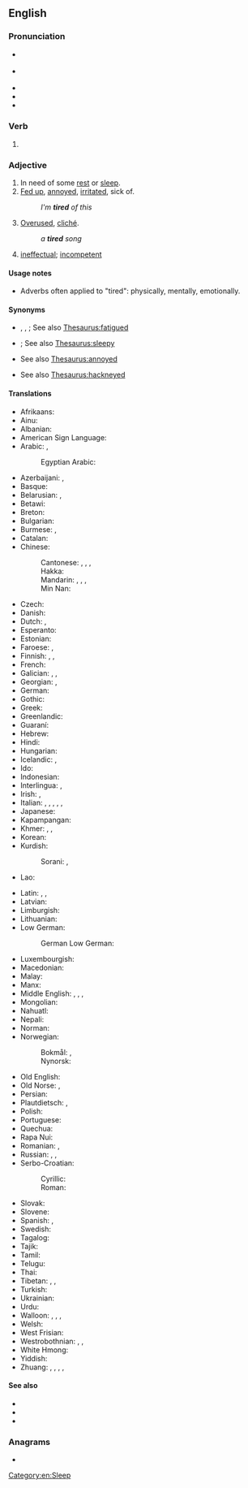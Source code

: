 ==English==
{{wikipedia|dab=tired}}

===Pronunciation===
* {{a|GenAm}} {{IPA|en|/taɪɚd/}}
* {{a|RP}} {{IPA|en|/taɪəd/}}
* {{audio|en|en-us-tired.ogg|Audio (US)}}
* {{audio|en|En-uk-tired.ogg|Audio (UK)}}
* {{rhymes|en|aɪə(ɹ)d}}

===Verb===
{{head|en|verb form}}

# {{en-past of|tire}}

===Adjective===
{{en-adj|more|er}}

# In need of some [[rest]] or [[sleep]].
# [[fed up|Fed up]], [[annoyed]], [[irritated]], sick of.
#: ''I'm '''tired''' of this''
# [[overused|Overused]], [[cliché]].
#: ''a '''tired''' song''
# {{lb|en|slang|AAVE}} [[ineffectual]]; [[incompetent]]

====Usage notes====
* Adverbs often applied to "tired": physically, mentally, emotionally.

====Synonyms====
* {{sense|in need of rest}} {{l|en|exhausted}}, {{l|en|fatigued}}, {{l|en|languid}}; See also [[Thesaurus:fatigued]]
* {{sense|in need of sleep}} {{l|en|sleepy}}; See also [[Thesaurus:sleepy]]
* {{sense|fed up}} See also [[Thesaurus:annoyed]]
* {{sense|overused}} See also [[Thesaurus:hackneyed]]

====Translations====
{{trans-top|in need of rest or sleep}}
* Afrikaans: {{t+|af|moeg}}
* Ainu: {{t|ain|ヨッテㇰ|tr=yottek}}
* Albanian: {{t+|sq|lodhur|alt=i lodhur}}
* American Sign Language: {{t|ase|BentB@IpsiChest-PalmBack-BentB@IpsiChest-PalmBack BentB@IpsiChest-PalmUp-BentB@IpsiChest-PalmUp}}
* Arabic: {{t|ar|مُتْعَب}}, {{t|ar|تَعْبَان}}
*: Egyptian Arabic: {{t|arz|تعبان|tr=taʕbān}}
* Azerbaijani: {{t+|az|yorğun}}, {{t|az|yorulmuş}}
* Basque: {{t|eu|nekatuta}}
* Belarusian: {{t+|be|сто́млены}}, {{t|be|змо́раны}}
* Betawi: {{t|bew|gémpor}}
* Breton: {{t+|br|skuizh}}
* Bulgarian: {{t+|bg|уморе́н}}
* Burmese: {{t+|my|ငြီးငွေ့|sc=Mymr}}, {{t+|my|မော}}
* Catalan: {{t+|ca|cansat}}
* Chinese:
*: Cantonese: {{t+|yue|攰}}, {{t|yue|癐}}, {{t|yue|䠩|tr=gui6}}, {{t|yue|疲倦|tr=pei4 gyun6|sc=Hani}} {{q|formal}}
*: Hakka: {{t|hak|𤸁|tr=khioi|sc=Hani}}
*: Mandarin: {{t+|cmn|累|tr=lèi|sc=Hani}}, {{t+|cmn|疲|tr=pí|sc=Hani}}, {{t+|cmn|疲倦|tr=píjuàn|sc=Hani}}, {{t+|cmn|疲累|tr=pílèi|sc=Hani}}
*: Min Nan: {{t+|nan|忝|tr=thiám|sc=Hans}}
* Czech: {{t+|cs|unavený}}
* Danish: {{t+|da|træt}}
* Dutch: {{t+|nl|moe}}, {{t+|nl|vermoeid}}
* Esperanto: {{t+|eo|laca}}
* Estonian: {{t+|et|väsinud}}
* Faroese: {{t|fo|móður}}, {{t|fo|troyttur}}
* Finnish: {{t+|fi|väsynyt}}, {{t+|fi|uupunut}}, {{t|fi|voipunut}}
* French: {{t+|fr|fatigué}}
* Galician: {{t|gl|canso}}, {{t|gl|fatigado}}, {{t|gl|cansado}}
* Georgian: {{t|ka|დაღლილი}}, {{t|ka|მოღალული}}
* German: {{t+|de|müde}}
* Gothic: {{t|got|𐌰𐍆𐌼𐌰𐌿𐌹𐌸𐍃|sc=Goth}}
* Greek: {{t+|el|κουρασμένος}}
* Greenlandic: {{t|kl|qasuvoq}}
* Guaraní: {{t|gn|kane'õ}}
* Hebrew: {{t|he|עייף|tr=ayéf|alt=עייף \ עָיֵף}}
* Hindi: {{t|hi|थका हुवा|sc=Deva}}
* Hungarian: {{t+|hu|fáradt}}
* Icelandic: {{t+|is|þreyttur}}, {{t|is|syfjaður}}
* Ido: {{t+|io|fatigita}}
* Indonesian: {{t+|id|lelah}}
* Interlingua: {{t|ia|fatigate}}, {{t|ia|lasse}}
* Irish: {{t|ga|tuirseach}}, {{t|ga|scítheach}}
* Italian: {{t+|it|stanco}}, {{t+|it|esausto}}, {{t+|it|fatto}}, {{t+|it|distrutto}}, {{t+|it|affaticato}}, {{t+|it|stracco}}
* Japanese: {{t+|ja|疲れる|alt=疲れた|tr=つかれた, tsukareta}}
* Kapampangan: {{t|pam|pagal}}
* Khmer: {{t|km|អស់កំលាំង|tr=ɑh kɑmlaŋ|sc=Khmr}}, {{t+|km|នឿយ|tr=nɨəy|sc=Khmr}}, {{t|km|នឿយហត់|tr=nɨəy hat|sc=Khmr}}
* Korean: {{t+|ko|피곤하다|alt=피곤한}}
* Kurdish: {{t+|ku|betilî}}
*: Sorani: {{t+|ku|ھیلاک}}, {{t+|ku|ماندو}}
* Lao: {{t|lo|ເມື່ອຍ}}
{{trans-mid}}
* Latin: {{t|la|fessus}}, {{t|la|dēfessus}}, {{t|la|lassus}}
* Latvian: {{t|lv|noguris}}
* Limburgish: {{t+|li|meug}}
* Lithuanian: {{t|lt|pavargęs}}
* Low German:
*: German Low German: {{t|nds-de|mööd}}
* Luxembourgish: {{t|lb|midd}}
* Macedonian: {{t|mk|уморен|sc=Cyrl}}
* Malay: {{t|ms|letih}}
* Manx: {{t|gv|skee}}
* Middle English: {{t|enm|irk}}, {{t|enm|forwake}}, {{t|enm|terede}}, {{t|enm|weri}}
* Mongolian: {{t-needed|mn}}
* Nahuatl: {{t|nah|ciciammicqui}}
* Nepali: {{t|ne|थकित}}
* Norman: {{t|nrf|lâssé}}
* Norwegian:
*: Bokmål: {{t|nb|trett}}, {{t+|nb|trøtt}}
*: Nynorsk: {{t|nn|trøytt}}
* Old English: {{t|ang|mēþe}}
* Old Norse: {{t|non|þreyttr}}, {{t|non|móðr}}
* Persian: {{t+|fa|خسته|tr=xaste|sc=fa-Arab}}
* Plautdietsch: {{t|pdt|meed}}, {{t|pdt|kjnirr}}
* Polish: {{t+|pl|zmęczony}}
* Portuguese: {{t+|pt|cansado}}
* Quechua: {{t|qu|sayk'usqa}}
* Rapa Nui: {{t|rap|rohirohi}}
* Romanian: {{t+|ro|obosit}}, {{t+|ro|ostenit}}
* Russian: {{t+|ru|уста́лый}}, {{t+|ru|уста́вший}}, {{t+|ru|утомлённый}}
* Serbo-Croatian:
*: Cyrillic: {{t|sh|у̏мо̄ран}}
*: Roman: {{t+|sh|ȕmōran}}
* Slovak: {{t|sk|unavený}}
* Slovene: {{t+|sl|utrujen}}
* Spanish: {{t+|es|cansado}}, {{t+|es|fatigado}}
* Swedish: {{t+|sv|trött}}
* Tagalog: {{t|tl|pagod}}
* Tajik: {{t+|tg|хаста}}
* Tamil: {{t-needed|ta}}
* Telugu: {{t|te|అలసి}}
* Thai: {{t+|th|เหนื่อย}}
* Tibetan: {{t|bo|སྐུ་མཉེལ་པོ}}, {{t|bo|ཐང་ཆད་པ}}, {{t|bo|ངལ་དུབ}}
* Turkish: {{t+|tr|yorgun}}
* Ukrainian: {{t|uk|уто́млений}}
* Urdu: {{t|ur|تھکا|tr=thakā|sc=ur-Arab}}
* Walloon: {{t+|wa|nåjhi}}, {{t+|wa|scran}}, {{t+|wa|hode}}, {{t+|wa|hodé}}
* Welsh: {{t+|cy|blinedig}}
* West Frisian: {{t|fy|wurch}}
* Westrobothnian: {{t|gmq-bot|pjuk}}, {{t|gmq-bot|åll}}, {{t|gmq-bot|tröjtt}}
* White Hmong: {{t-needed|mww}}
* Yiddish: {{t|yi|מיד}}
* Zhuang: {{t|za|fuengx}}, {{t|za|baeg}}, {{t|za|naet}}, {{t|za|naetnaiq}}, {{t|za|naiq}}
{{trans-bottom}}

{{trans-see|fed up}}

{{trans-see|overused}}

====See also====
* {{l|en|I am tired}}
* {{l|en|sick and tired}}
* {{l|en|that tired feeling}}

===Anagrams===
* {{anagrams|en|a=deirt|drite|tride|tried}}

[[Category:en:Sleep]]